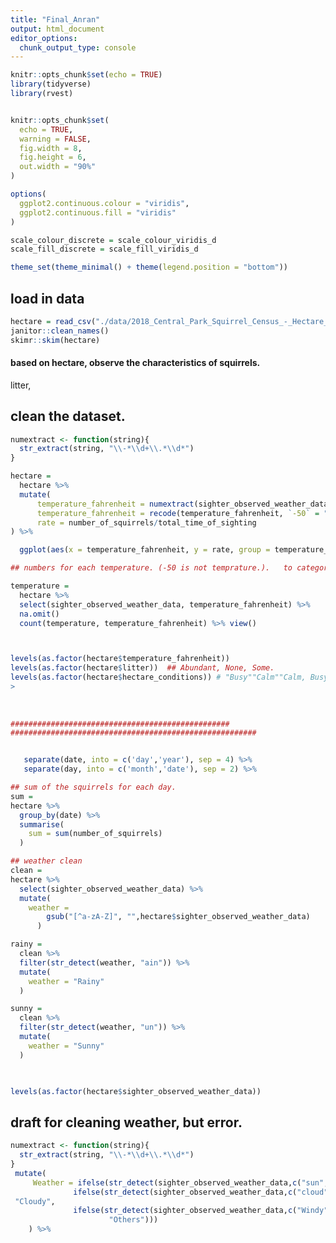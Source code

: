 ```yaml
---
title: "Final_Anran"
output: html_document
editor_options: 
  chunk_output_type: console
---
```


```r
knitr::opts_chunk$set(echo = TRUE)
library(tidyverse)
library(rvest)


knitr::opts_chunk$set(
  echo = TRUE,
  warning = FALSE,
  fig.width = 8,
  fig.height = 6,
  out.width = "90%"
)

options(
  ggplot2.continuous.colour = "viridis",
  ggplot2.continuous.fill = "viridis"
)

scale_colour_discrete = scale_colour_viridis_d
scale_fill_discrete = scale_fill_viridis_d

theme_set(theme_minimal() + theme(legend.position = "bottom"))
```

## load in data

```r
hectare = read_csv("./data/2018_Central_Park_Squirrel_Census_-_Hectare_Data.csv") %>% 
janitor::clean_names()
skimr::skim(hectare)
```


#### based on hectare, observe the characteristics of squirrels.  
litter, 



## clean the dataset. 

```r
numextract <- function(string){ 
  str_extract(string, "\\-*\\d+\\.*\\d*")
}

hectare = 
  hectare %>% 
  mutate(
      temperature_fahrenheit = numextract(sighter_observed_weather_data),
      temperature_fahrenheit = recode(temperature_fahrenheit, `-50` = "NA"),
      rate = number_of_squirrels/total_time_of_sighting
) %>% 

  ggplot(aes(x = temperature_fahrenheit, y = rate, group = temperature_fahrenheit)) + geom_point()

## numbers for each temperature. (-50 is not temprature.).   to categorize the temperature?????? 

temperature = 
  hectare %>% 
  select(sighter_observed_weather_data, temperature_fahrenheit) %>% 
  na.omit()
  count(temperature, temperature_fahrenheit) %>% view()



levels(as.factor(hectare$temperature_fahrenheit))
levels(as.factor(hectare$litter))  ## Abundant, None, Some. 
levels(as.factor(hectare$hectare_conditions)) # "Busy""Calm""Calm, Busy" "Medium"     "Moderate"  
> 
  
  
  
#################################################
#######################################################


   separate(date, into = c('day','year'), sep = 4) %>% 
   separate(day, into = c('month','date'), sep = 2) %>% 

## sum of the squirrels for each day. 
sum = 
hectare %>% 
  group_by(date) %>% 
  summarise(
    sum = sum(number_of_squirrels)
  )

## weather clean 
clean = 
hectare %>% 
  select(sighter_observed_weather_data) %>% 
  mutate(
    weather = 
        gsub("[^a-zA-Z]", "",hectare$sighter_observed_weather_data)
      ) 

rainy = 
  clean %>% 
  filter(str_detect(weather, "ain")) %>% 
  mutate(
    weather = "Rainy"
  )

sunny = 
  clean %>% 
  filter(str_detect(weather, "un")) %>% 
  mutate(
    weather = "Sunny"
  )

  

levels(as.factor(hectare$sighter_observed_weather_data))

```






## draft for cleaning weather, but error. 

```r
numextract <- function(string){ 
  str_extract(string, "\\-*\\d+\\.*\\d*")
}
 mutate(
     Weather = ifelse(str_detect(sighter_observed_weather_data,c("sun", "Sun")) == "TRUE", "Sunny",
              ifelse(str_detect(sighter_observed_weather_data,c("cloud", "Cloud")) == "TRUE",
 "Cloudy", 
              ifelse(str_detect(sighter_observed_weather_data,c("Windy", "wind")) == "TRUE", "Windy",
                      "Others")))
    ) %>% 
```






 
